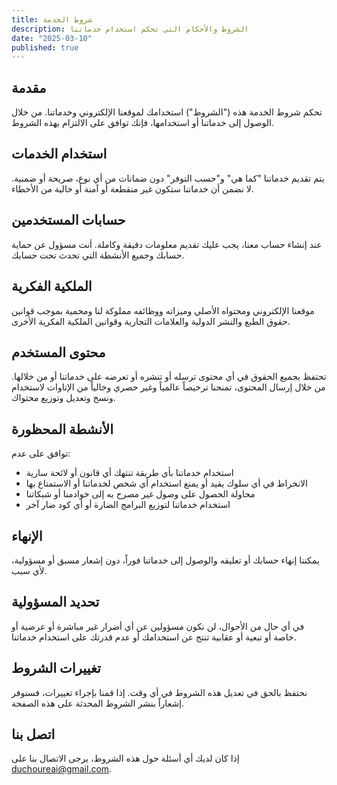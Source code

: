 ```yaml
---
title: شروط الخدمة
description: الشروط والأحكام التي تحكم استخدام خدماتنا
date: "2025-03-10"
published: true
---
```


## مقدمة

تحكم شروط الخدمة هذه ("الشروط") استخدامك لموقعنا الإلكتروني وخدماتنا. من خلال الوصول إلى خدماتنا أو استخدامها، فإنك توافق على الالتزام بهذه الشروط.

## استخدام الخدمات

يتم تقديم خدماتنا "كما هي" و"حسب التوفر" دون ضمانات من أي نوع، صريحة أو ضمنية. لا نضمن أن خدماتنا ستكون غير منقطعة أو آمنة أو خالية من الأخطاء.

## حسابات المستخدمين

عند إنشاء حساب معنا، يجب عليك تقديم معلومات دقيقة وكاملة. أنت مسؤول عن حماية حسابك وجميع الأنشطة التي تحدث تحت حسابك.

## الملكية الفكرية

موقعنا الإلكتروني ومحتواه الأصلي وميزاته ووظائفه مملوكة لنا ومحمية بموجب قوانين حقوق الطبع والنشر الدولية والعلامات التجارية وقوانين الملكية الفكرية الأخرى.

## محتوى المستخدم

تحتفظ بجميع الحقوق في أي محتوى ترسله أو تنشره أو تعرضه على خدماتنا أو من خلالها. من خلال إرسال المحتوى، تمنحنا ترخيصاً عالمياً وغير حصري وخالياً من الإتاوات لاستخدام ونسخ وتعديل وتوزيع محتواك.

## الأنشطة المحظورة

توافق على عدم:

- استخدام خدماتنا بأي طريقة تنتهك أي قانون أو لائحة سارية
- الانخراط في أي سلوك يقيد أو يمنع استخدام أي شخص لخدماتنا أو الاستمتاع بها
- محاولة الحصول على وصول غير مصرح به إلى خوادمنا أو شبكاتنا
- استخدام خدماتنا لتوزيع البرامج الضارة أو أي كود ضار آخر

## الإنهاء

يمكننا إنهاء حسابك أو تعليقه والوصول إلى خدماتنا فوراً، دون إشعار مسبق أو مسؤولية، لأي سبب.

## تحديد المسؤولية

في أي حال من الأحوال، لن نكون مسؤولين عن أي أضرار غير مباشرة أو عرضية أو خاصة أو تبعية أو عقابية تنتج عن استخدامك أو عدم قدرتك على استخدام خدماتنا.

## تغييرات الشروط

نحتفظ بالحق في تعديل هذه الشروط في أي وقت. إذا قمنا بإجراء تغييرات، فسنوفر إشعاراً بنشر الشروط المحدثة على هذه الصفحة.

## اتصل بنا

إذا كان لديك أي أسئلة حول هذه الشروط، يرجى الاتصال بنا على duchoureai@gmail.com.
